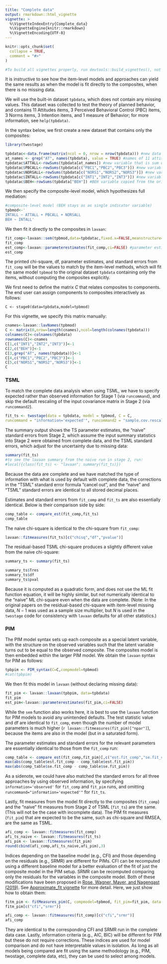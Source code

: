 ```yaml
---
title: "Complete data"
output: rmarkdown::html_vignette
vignette: >
  %\VignetteIndexEntry{Complete_data}
  %\VignetteEngine{knitr::rmarkdown}
  %\VignetteEncoding{UTF-8}
---
```


```r
knitr::opts_chunk$set(
  collapse = TRUE,
  comment = "#>"
)

#To build all vignettes properly, run devtools::build_vignettes(), not devtools::build_rmd("vignettes/Complete_data.Rmd"). This command ensures all vignettes are compiled correctly and links are processed within the package context.
```

It is instructive to see how the item-level models and approaches can yield the same results as when the model is fit directly to the composites, when there is no missing data. 

We will use the built-in dataset `tpbdata`, which does not contain any missing values. This dataset was collected to test the theory of planned behavior, and contains 11 Attitudes items, 3 Perceived Behavioral Control (PBC) items, 3 Norms items, 3 Intention items, and 1 measure of Behavior; for more information, see `help(tpbdata)`. 

In the syntax below, we first create a new dataset that contains only the composites: 

```r
library(twostage)

tpbdatac<-data.frame(matrix(ncol = 0, nrow = nrow(tpbdata))) #new data frame
at_names <- grep("AT", names(tpbdata), value = TRUE) #names of 11 attitude items
tpbdatac$ATTALL<-rowSums(tpbdata[at_names]) #new variable that is sum of 11 attitude items
tpbdatac$PBCALL<-rowSums(tpbdata[c("PBC1","PBC2","PBC3")]) #new variable that is sum of 3 PBC items
tpbdatac$NORSALL<-rowSums(tpbdata[c("NORS1","NORS2","NORS3")]) #new variable that is sum of 3 NORS items
tpbdatac$INTALL<-rowSums(tpbdata[c("INT1","INT2","INT3")]) #new variable that is sum of 3 INT items
tpbdatac$BEH<-rowSums(tpbdata["BEH"]) #BEH variable copied from the original dataset
```

We then specify the composite-level model, which hypothesizes full mediation: 

```r
#composite-level model (BEH stays as as single indicator variable)
tpbmod<-'
INTALL ~ ATTALL + PBCALL + NORSALL
BEH ~ INTALL'
```

We then fit it directly to the composites in `lavaan`: 
```r
fit_comp<-lavaan::sem(tpbmod,data=tpbdatac,fixed.x=FALSE,meanstructure=TRUE)
fit_comp
est_comp<-lavaan::parameterestimates(fit_comp,ci=FALSE) #parameter estimates
est_comp

```
The printed chi-square, df, parameter estimates, and standard errors from `fit_comp` will be the values to match by the item-level methods, which will fit the same model `tpbmod` to the original dataset `tpbdata` containing only the items, without computing the composites explicitly. 

We first need to define the matrix $C$ that relates composites to components. The end user can assign components to composites interactively as follows:

``` 
C <- stage0(data=tpbdata,model=tpbmod)
```
For this vignette, we specify this matrix manually: 

```r
cnames<-lavaan::lavNames(tpbmod)
C <- matrix(0,nrow=length(cnames),ncol=length(colnames(tpbdata)))
colnames(C)<-colnames(tpbdata)
rownames(C)<-cnames
C[1,c("INT1","INT2","INT3")]<-1
C[2,c("BEH")]<-1
C[3,grep("AT", names(tpbdata))]<-1
C[4,c("PBC1","PBC2","PBC3")]<-1
C[5,c("NORS1","NORS2","NORS3")]<-1
C
```

### TSML 

To match the complete data analysis when using TSML, we have to specify expected rather than observed information for Stage 1 (via `runcommand`), and skip the default rescaling of the input covariance matrix in Stage 2 (via `runcommand2`).   

```r
fit_ts <- twostage(data = tpbdata, model = tpbmod, C = C,
runcommand = "information='expected'", runcommand2 = "sample.cov.rescale=FALSE")
```

The summary output shows the TS parameter estimates, the "naive" standard errors from Stage 2, which assume the input summary statistics into Stage 2 were obtained from complete data, and the TSML standard errors, which adjust for the uncertainty due to missing data: 

```r
summary(fit_ts) 
#to see the lavaan summary from the naive run in stage 2, run:
#local({class(fit_ts) <- "lavaan"; summary(fit_ts)})
```

Because the data are complete and we have matched the type of information with what is used by default with complete data, the corrections in the "TSML" standard error formula "cancel out", and the "naive" and "TSML" standard errors are identical to all stored decimal places.  

Estimates and standard errors from `fit_comp` and `fit_ts` are also essentially identical. Below is their comparison side by side:  

```r
comp_table <- compare_est(fit_comp,fit_ts)
comp_table
```

The naive chi-square is identical to the chi-square from `fit_comp`: 

```r
lavaan::fitmeasures(fit_ts)[c("chisq","df","pvalue")] 
```

The residual-based TSML chi-square produces a slightly different value from the naive chi-square:

```r
summary_ts <- summary(fit_ts) 

summary_ts$Tres
summary_ts$df
summary_ts$pval
```

Because it is computed as a quadratic form, and does not use the ML fit function equation, it will be highly similar, but not numerically identical to the "naive" ML chi-square even when the data are complete. (Note: In the original papers on the residual-based chi-square with item-level missing data, $N-1$ was used as a sample size multiplier, but $N$ is used in the `twostage` code for consistency with `lavaan` defaults for all other statistics.)

<!-- commented out GLS because it looks like the GLS chi-square is N*2*fmin, yet it matches TS with N-1, not N. 

Instead, it will be closer to the chi-square from the GLS method: 

```r
fit_comp_gls<-lavaan::sem(tpbmod,data=tpbdatac,fixed.x=FALSE,
                          meanstructure=TRUE,estimator="GLS") 
lavaan::fitmeasures(fit_comp_gls)[c("chisq","df","pvalue")] 

```
When the model is correct, both GLS and ML are asymptotically fully efficient, and they are also asymptotically equivalent. --> 

### PIM

The PIM model syntax sets up each composite as a special latent variable, with the structure on the observed variables such that the latent variable turns out to be equal to the observed composite. The composites model is then embedded within the larger PIM model. We obtain the `lavaan` syntax for PIM as follows: 
```r
tpbpim <- PIM_syntax(C=C,compmodel=tpbmod)
#cat(tpbpim)
```

We then fit this model in `lavaan` (without declaring missing data):

```r
fit_pim <- lavaan::lavaan(tpbpim, data=tpbdata)
fit_pim
est_pim<-lavaan::parameterestimates(fit_pim,ci=FALSE) 
```
While the `sem` function also works here, it is best to use the `lavaan` function for PIM models to avoid any unintended defaults. The test statistic value and df are identical to `fit_comp`, even though the number of model parameters is much higher (`r lavaan::fitmeasures(fit_pim)["npar"]`), because the items are also in the model (but in a saturated form).  

The parameter estimates and standard errors for the relevant parameters are essentially identical to those from the `fit_comp` run: 

```r
comp_table <- compare_est(fit_comp,fit_pim)[,c("est.fit_comp","se.fit_comp","est.fit_pim","se.fit_pim")]
max(abs(comp_table$est.fit_comp - comp_table$est.fit_pim)) 
max(abs(comp_table$se.fit_comp - comp_table$se.fit_pim)) 
```

As a sidenote, we could have also matched the standard errors for all three approaches by using observed information, by specifying ```information='observed'``` for `fit_comp` and `fit_pim` runs, and omitting `runcommand="information='expected'"` for `fit_ts`.  

Lastly, fit measures from the model fit directly to the composites (`fit_comp`) and the "naive" fit measures from Stage 2 of TSML (`fit_ts`) are the same. (This will not be the case with incomplete data). The PIM fit measures (`fit_pim`) that are expected to be the same, such as chi-square and RMSEA, are the same as TSML. 

```r
afi_comp <- lavaan::fitmeasures(fit_comp)
afi_ts_naive <- lavaan::fitmeasures(fit_ts) 
afi_pim <- lavaan::fitmeasures(fit_pim)
round(cbind(afi_comp,afi_ts_naive,afi_pim),3)
```

Indices depending on the baseline model (e.g., CFI) and those depending on the residuals (e.g., SRMR) are different for PIMs. CFI can be recomputed using a different baseline model for a better evaluation of the fit of just the composite model in the PIM setup. SRMR can be recomputed comparing only the residuals for the variables in the composite model. Both of these modifications have been proposed in [Rose, Wagner, Mayer, and Nagengast (2019)](https://online.ucpress.edu/collabra/article/5/1/9/112958/Model-Based-Manifest-and-Latent-Composite-Scores). See [Approximate_fit vignette](../doc/Approximate_fit.html) for more detail. Here, we just show how to obtain them: 

```r
fitm_pim <- fitMeasures_pim(C, compmodel=tpbmod, fit_pim=fit_pim, data = tpbdata, exog_cov = TRUE)
fitm_pim[c("cfi","srmr")]

afi_comp <- lavaan::fitmeasures(fit_comp)[c("cfi","srmr")]
afi_comp
```
They are identical to the corresponding CFI and SRMR run in the complete data case. Lastly, information criteria (e.g., AIC, BIC) will be different for PIM but these do not require corrections. These indices are used for model comparison and do not have interpretable values in isolation. As long as all models being compared are fit using the same methodology (e.g., PIM, twostage, complete data, etc), they can be used to select among models. 
